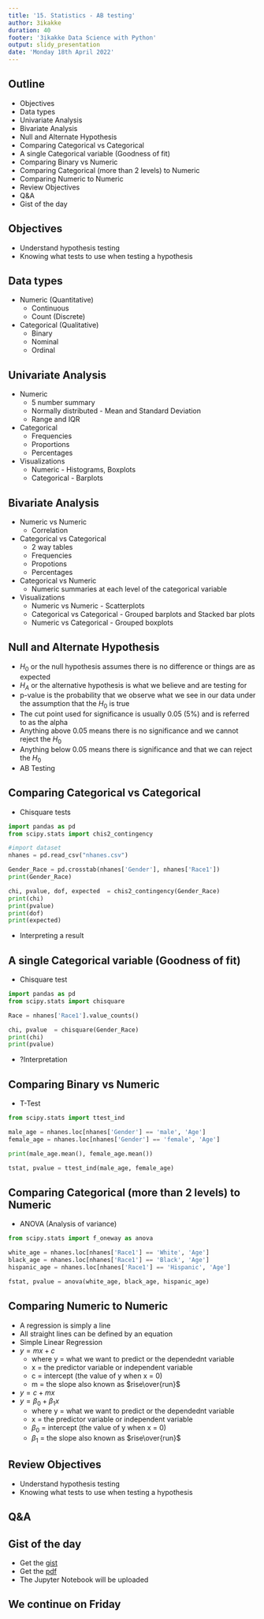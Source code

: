 ```yaml
---
title: '15. Statistics - AB testing'
author: 3ikakke
duration: 40 
footer: '3ikakke Data Science with Python'
output: slidy_presentation
date: 'Monday 18th April 2022'
---
```


## Outline  
- Objectives  
- Data types  
- Univariate Analysis  
- Bivariate Analysis   
- Null and Alternate Hypothesis  
- Comparing Categorical vs Categorical    
- A single Categorical variable (Goodness of fit)   
- Comparing Binary vs Numeric  
- Comparing Categorical (more than 2 levels) to Numeric  
- Comparing Numeric to Numeric  
- Review Objectives  
- Q&A  
- Gist of the day   

## Objectives  
- Understand hypothesis testing  
- Knowing what tests to use when testing a hypothesis  


## Data types  
- Numeric (Quantitative)
	+ Continuous   
	+ Count (Discrete)   
- Categorical (Qualitative)  
	+ Binary  
	+ Nominal  
	+ Ordinal  

## Univariate Analysis  
- Numeric  
	+ 5 number summary  
	+ Normally distributed - Mean and Standard Deviation  
	+ Range and IQR  
- Categorical  
	+ Frequencies  
	+ Proportions  
	+ Percentages  
- Visualizations  
	+ Numeric - Histograms, Boxplots  
	+ Categorical - Barplots  

## Bivariate Analysis   
- Numeric vs Numeric
	+ Correlation  
- Categorical vs Categorical   
	+ 2 way tables  
	+ Frequencies  
	+ Propotions  
	+ Percentages  
- Categorical vs Numeric  
	+ Numeric summaries at each level of the categorical variable  
- Visualizations  
	+ Numeric vs Numeric - Scatterplots  
	+ Categorical vs Categorical - Grouped barplots and Stacked bar plots    
	+ Numeric vs Categorical - Grouped boxplots  

## Null and Alternate Hypothesis  
- $H_0$ or the null hypothesis assumes there is no difference or things are as expected  
- $H_A$ or the alternative hypothesis is what we believe and are testing for  
- p-value is the probability that we observe what we see in our data under the assumption that the $H_0$ is true  
- The cut point used for significance is usually 0.05 (5%) and is referred to as the alpha  
- Anything above 0.05 means there is no significance and we cannot reject the $H_0$   
- Anything below 0.05 means there is significance and that we can reject the $H_0$  
- AB Testing  


## Comparing Categorical vs Categorical    
- Chisquare tests  
```python
import pandas as pd 
from scipy.stats import chis2_contingency  

#import dataset
nhanes = pd.read_csv("nhanes.csv")

Gender_Race = pd.crosstab(nhanes['Gender'], nhanes['Race1'])
print(Gender_Race)

chi, pvalue, dof, expected  = chis2_contingency(Gender_Race)
print(chi)
print(pvalue)
print(dof)
print(expected)
```
- Interpreting a result  

## A single Categorical variable (Goodness of fit)   
- Chisquare test
```python
import pandas as pd 
from scipy.stats import chisquare  

Race = nhanes['Race1'].value_counts()

chi, pvalue  = chisquare(Gender_Race)
print(chi)
print(pvalue)
``` 
- ?Interpretation 

## Comparing Binary vs Numeric  
- T-Test  
```python
from scipy.stats import ttest_ind

male_age = nhanes.loc[nhanes['Gender'] == 'male', 'Age']
female_age = nhanes.loc[nhanes['Gender'] == 'female', 'Age']

print(male_age.mean(), female_age.mean())

tstat, pvalue = ttest_ind(male_age, female_age)
```

## Comparing Categorical (more than 2 levels) to Numeric  
- ANOVA (Analysis of variance)  
```python
from scipy.stats import f_oneway as anova  

white_age = nhanes.loc[nhanes['Race1'] == 'White', 'Age']
black_age = nhanes.loc[nhanes['Race1'] == 'Black', 'Age']
hispanic_age = nhanes.loc[nhanes['Race1'] == 'Hispanic', 'Age']

fstat, pvalue = anova(white_age, black_age, hispanic_age)
```

## Comparing Numeric to Numeric  
- A regression is simply a line 
- All straight lines can be defined by an equation  
- Simple Linear Regression 
- $y = mx + c$ 
	+ where y = what we want to predict or the dependednt variable  
	+ x = the predictor variable or independent variable  
	+ c = intercept (the value of y when x = 0) 
	+ m = the slope also known as $rise\over{run}$ 
- $y = c + mx$  
- $y = \beta_0 + \beta_1x$
	+ where y = what we want to predict or the dependednt variable  
	+ x = the predictor variable or independent variable  
	+ $\beta_0$ = intercept (the value of y when x = 0) 
	+ $\beta_1$ = the slope also known as $rise\over{run}$ 


## Review Objectives  
- Understand hypothesis testing  
- Knowing what tests to use when testing a hypothesis  

## Q&A  

## Gist of the day   
- Get the [gist](https://gist.github.com/djynnius/26470b7fca34e498bf6d22c993bf0be5) 
- Get the [pdf](./15.Statistics.AB.Testing.pdf)  
- The Jupyter Notebook will be uploaded  

## We continue on Friday  





